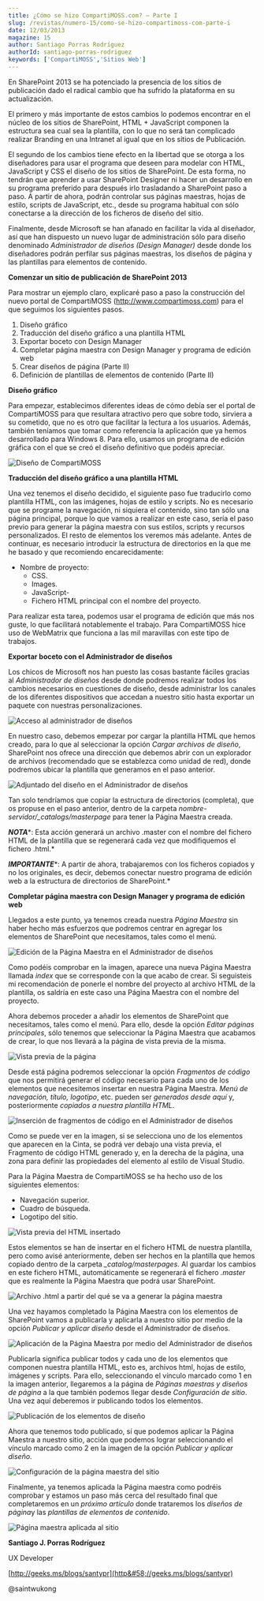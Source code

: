 ```yaml
---
title: ¿Cómo se hizo CompartiMOSS.com? – Parte I
slug: /revistas/numero-15/como-se-hizo-compartimoss-com-parte-i
date: 12/03/2013
magazine: 15
author: Santiago Porras Rodríguez
authorId: santiago-porras-rodriguez
keywords: ['CompartiMOSS','Sitios Web']
---
```



<ArticleHeader frontmatter={props.pageContext.frontmatter} />



En SharePoint 2013 se ha potenciado la presencia de los sitios de publicación dado el radical cambio que ha sufrido la plataforma en su actualización.

El primero y más importante de estos cambios lo podemos encontrar en el núcleo de los sitios de SharePoint, HTML + JavaScript componen la estructura sea cual sea la plantilla, con lo que no será tan complicado realizar Branding en una Intranet al igual que en los sitios de Publicación.

El segundo de los cambios tiene efecto en la libertad que se otorga a los diseñadores para usar el programa que deseen para modelar con HTML, JavaScript y CSS el diseño de los sitios de SharePoint. De esta forma, no tendrán que aprender a usar SharePoint Designer ni hacer un desarrollo en su programa preferido para después irlo trasladando a SharePoint paso a paso. A partir de ahora, podrán controlar sus páginas maestras, hojas de estilo, scripts de JavaScript, etc., desde su programa habitual con sólo conectarse a la dirección de los ficheros de diseño del sitio.

Finalmente, desde Microsoft se han afanado en facilitar la vida al diseñador, así que han dispuesto un nuevo lugar de administración sólo para diseño denominado *Administrador de diseños (Design Manager)* desde donde los diseñadores podrán perfilar sus páginas maestras, los diseños de página y las plantillas para elementos de contenido.

**Comenzar un sitio de publicación de SharePoint 2013**

Para mostrar un ejemplo claro, explicaré paso a paso la construcción del nuevo portal de CompartiMOSS (http://www.compartimoss.com) para el que seguimos los siguientes pasos.

1. Diseño gráfico
2. Traducción del diseño gráfico a una plantilla HTML
3. Exportar boceto con Design Manager
4. Completar página maestra con Design Manager y programa de edición web
5. Crear diseños de página (Parte II)
6. Definición de plantillas de elementos de contenido (Parte II)


**Diseño gráfico**

Para empezar, establecimos diferentes ideas de cómo debía ser el portal de CompartiMOSS para que resultara atractivo pero que sobre todo, sirviera a su cometido, que no es otro que facilitar la lectura a los usuarios. Además, también teníamos que tomar como referencia la aplicación que ya hemos desarrollado para Windows 8. Para ello, usamos un programa de edición gráfica con el que se creó el diseño definitivo que podéis apreciar.

![Diseño de CompartiMOSS](../../../images/numero15/como-se-hizo-compartimoss/image1.png)

**Traducción del diseño gráfico a una plantilla HTML**

Una vez tenemos el diseño decidido, el siguiente paso fue traducirlo como plantilla HTML, con las imágenes, hojas de estilo y scripts. No es necesario que se programe la navegación, ni siquiera el contenido, sino tan sólo una página principal, porque lo que vamos a realizar en este caso, sería el paso previo para generar la página maestra con sus estilos, scripts y recursos personalizados. El resto de elementos los veremos más adelante. Antes de continuar, es necesario introducir la estructura de directorios en la que me he basado y que recomiendo encarecidamente:

- Nombre de proyecto:
    - CSS.
    - Images.
    - JavaScript-
    - Fichero HTML principal con el nombre del proyecto.


Para realizar esta tarea, podemos usar el programa de edición que más nos guste, lo que facilitará notablemente el trabajo. Para CompartiMOSS hice uso de WebMatrix que funciona a las mil maravillas con este tipo de trabajos.

**Exportar boceto con el Administrador de diseños**

Los chicos de Microsoft nos han puesto las cosas bastante fáciles gracias al *Administrador de diseños* desde donde podremos realizar todos los cambios necesarios en cuestiones de diseño, desde administrar los canales de los diferentes dispositivos que accedan a nuestro sitio hasta exportar un paquete con nuestras personalizaciones.

![Acceso al administrador de diseños](../../../images/numero15/como-se-hizo-compartimoss/image2.png)

En nuestro caso, debemos empezar por cargar la plantilla HTML que hemos creado, para lo que al seleccionar la opción *Cargar archivos de diseño*, SharePoint nos ofrece una dirección que debemos abrir con un explorador de archivos (recomendado que se establezca como unidad de red), donde podremos ubicar la plantilla que generamos en el paso anterior.

![Adjuntado del diseño en el Administrador de diseños](../../../images/numero15/como-se-hizo-compartimoss/image3.png)

Tan solo tendríamos que copiar la estructura de directorios (completa), que os propuse en el paso anterior, dentro de la carpeta *nombre-servidor/\_catalogs/masterpage* para tener la Página Maestra creada.

***NOTA****: Esta acción generará un archivo .master con el nombre del fichero HTML de la plantilla que se regenerará cada vez que modifiquemos el fichero .html.*

***IMPORTANTE****: A partir de ahora, trabajaremos con los ficheros copiados y no los originales, es decir, debemos conectar nuestro programa de edición web a la estructura de directorios de SharePoint.*

**Completar página maestra con Design Manager y programa de edición web**

Llegados a este punto, ya tenemos creada nuestra *Página Maestra* sin haber hecho más esfuerzos que podremos centrar en agregar los elementos de SharePoint que necesitamos, tales como el menú.

![Edición de la Página Maestra en el Administrador de diseños](../../../images/numero15/como-se-hizo-compartimoss/image4.png)



Como podéis comprobar en la imagen, aparece una nueva Página Maestra llamada *index* que se corresponde con la que acabo de crear. Si seguisteis mi recomendación de ponerle el nombre del proyecto al archivo HTML de la plantilla, os saldría en este caso una Página Maestra con el nombre del proyecto.

Ahora debemos proceder a añadir los elementos de SharePoint que necesitamos, tales como el menú. Para ello, desde la opción *Editar páginas principales*, sólo tenemos que seleccionar la Página Maestra que acabamos de crear, lo que nos llevará a la página de vista previa de la misma.

![Vista previa de la página](../../../images/numero15/como-se-hizo-compartimoss/image5.png)

Desde está página podremos seleccionar la opción *Fragmentos de código* que nos permitirá generar el código necesario para cada uno de los elementos que necesitemos insertar en nuestra Página Maestra. *Menú de navegación, título, logotipo*, etc. pueden ser *generados desde aquí* y, posteriormente *copiados a nuestra plantilla HTML*.

![Inserción de fragmentos de código en el Administrador de diseños](../../../images/numero15/como-se-hizo-compartimoss/image6.png)

Como se puede ver en la imagen, si se selecciona uno de los elementos que aparecen en la Cinta, se podrá ver debajo una vista previa, el Fragmento de código HTML generado y, en la derecha de la página, una zona para definir las propiedades del elemento al estilo de Visual Studio.

Para la Página Maestra de CompartiMOSS se ha hecho uso de los siguientes elementos:

- Navegación superior.
- Cuadro de búsqueda.
- Logotipo del sitio.


![Vista previa del HTML insertado](../../../images/numero15/como-se-hizo-compartimoss/image7.png)

Estos elementos se han de insertar en el fichero HTML de nuestra plantilla, pero como avisé anteriormente, deben ser hechos en la plantilla que hemos copiado dentro de la carpeta *\_catalog/masterpages*. Al guardar los cambios en este fichero HTML, automáticamente se regenerará el fichero *.master* que es realmente la Página Maestra que podrá usar SharePoint.

![Archivo .html a partir del qué se va a generar la página maestra](../../../images/numero15/como-se-hizo-compartimoss/image8.png)

Una vez hayamos completado la Página Maestra con los elementos de SharePoint vamos a publicarla y aplicarla a nuestro sitio por medio de la opción *Publicar y aplicar diseño* desde el Administrador de diseños.

![Aplicación de la Página Maestra por medio del Administrador de diseños](../../../images/numero15/como-se-hizo-compartimoss/image9.png)

Publicarla significa publicar todos y cada uno de los elementos que componen nuestra plantilla HTML, esto es, archivos html, hojas de estilo, imágenes y scripts. Para ello, seleccionando el vínculo marcado como 1 en la imagen anterior, llegaremos a la página de *Páginas maestras y diseños de página* a la que también podemos llegar desde *Configuración de sitio*. Una vez aquí deberemos ir publicando todos los elementos.

![Publicación de los elementos de diseño](../../../images/numero15/como-se-hizo-compartimoss/image10.png)

Ahora que tenemos todo publicado, sí que podemos aplicar la Página Maestra a nuestro sitio, acción que podemos lograr seleccionando el vínculo marcado como 2 en la imagen de la opción *Publicar y aplicar diseño*.

![Configuración de la página maestra del sitio](../../../images/numero15/como-se-hizo-compartimoss/image11.png)

Finalmente, ya tenemos aplicada la Página maestra como podréis comprobar y estamos un paso más cerca del resultado final que completaremos en un *próximo artículo* donde trataremos los *diseños de página*y las *plantillas de elementos de contenido*.

![Página maestra aplicada al sitio](../../../images/numero15/como-se-hizo-compartimoss/image1.png)



**Santiago J. Porras Rodríguez**

UX Developer

[http://geeks.ms/blogs/santypr](http&#58;//geeks.ms/blogs/santypr)

@saintwukong

